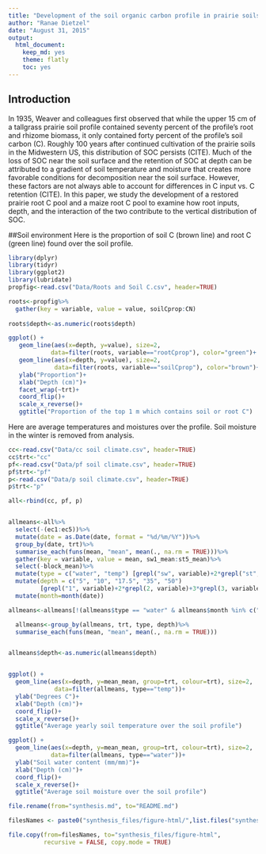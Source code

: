 ```yaml
---
title: "Development of the soil organic carbon profile in prairie soils"
author: "Ranae Dietzel"
date: "August 31, 2015"
output: 
  html_document: 
    keep_md: yes
    theme: flatly
    toc: yes
---
```


## Introduction
In 1935, Weaver and colleagues first observed that while the upper 15 cm of a tallgrass prairie soil profile contained seventy percent of the profile’s root and rhizome biomass, it only contained forty percent of the profile’s soil carbon (C).  Roughly 100 years after continued cultivation of the prairie soils in the Midwestern US, this distribution of SOC persists (CITE).  Much of the loss of SOC near the soil surface and the retention of SOC at depth can be attributed to a gradient of soil temperature and moisture that creates more favorable conditions for decomposition near the soil surface.  However, these factors are not always able to account for differences in C input vs. C retention (CITE).  In this paper, we study the development of a restored prairie root C pool and a maize root C pool to examine how root inputs, depth, and the interaction of the two contribute to the vertical distribution of SOC.   

##Soil environment
Here is the proportion of soil C (brown line) and root C (green line) found over the soil profile.

```r
library(dplyr)
library(tidyr)
library(ggplot2)
library(lubridate)
propfig<-read.csv("Data/Roots and Soil C.csv", header=TRUE)

roots<-propfig%>%
  gather(key = variable, value = value, soilCprop:CN)
  
roots$depth<-as.numeric(roots$depth)

ggplot() +
   geom_line(aes(x=depth, y=value), size=2, 
            data=filter(roots, variable=="rootCprop"), color="green")+
   geom_line(aes(x=depth, y=value), size=2, 
             data=filter(roots, variable=="soilCprop"), color="brown")+
   ylab("Proportion")+
   xlab("Depth (cm)")+
   facet_wrap(~trt)+
   coord_flip()+
   scale_x_reverse()+
   ggtitle("Proportion of the top 1 m which contains soil or root C")

```

Here are average temperatures and moistures over the profile. Soil moisture in the winter is removed from analysis.
```r
cc<-read.csv("Data/cc soil climate.csv", header=TRUE)
cc$trt<-"cc"
pf<-read.csv("Data/pf soil climate.csv", header=TRUE)
pf$trt<-"pf"
p<-read.csv("Data/p soil climate.csv", header=TRUE)
p$trt<-"p"

all<-rbind(cc, pf, p)


allmeans<-all%>%
  select(-(ec1:ec5))%>%
  mutate(date = as.Date(date, format = "%d/%m/%Y"))%>%
  group_by(date, trt)%>%
  summarise_each(funs(mean, "mean", mean(., na.rm = TRUE)))%>%
  gather(key = variable, value = mean, sw1_mean:st5_mean)%>%
  select(-block_mean)%>%
  mutate(type = c("water", "temp") [grepl("sw", variable)+2*grepl("st", variable)])%>%
  mutate(depth = c("5", "10", "17.5", "35", "50") 
         [grepl("1", variable)+2*grepl(2, variable)+3*grepl(3, variable)+4*grepl(4, variable)+5*grepl(5, variable)])%>%
  mutate(month=month(date))

allmeans<-allmeans[!(allmeans$type == "water" & allmeans$month %in% c("1", "2", "3", "12")),]

  allmeans<-group_by(allmeans, trt, type, depth)%>%
  summarise_each(funs(mean, "mean", mean(., na.rm = TRUE)))


allmeans$depth<-as.numeric(allmeans$depth)


ggplot() +
  geom_line(aes(x=depth, y=mean_mean, group=trt, colour=trt), size=2, 
             data=filter(allmeans, type=="temp"))+
  ylab("Degrees C")+
  xlab("Depth (cm)")+
  coord_flip()+
  scale_x_reverse()+
  ggtitle("Average yearly soil temperature over the soil profile")
```

```r
ggplot() +
  geom_line(aes(x=depth, y=mean_mean, group=trt, colour=trt), size=2, 
            data=filter(allmeans, type=="water"))+
  ylab("Soil water content (mm/mm)")+
  xlab("Depth (cm)")+
  coord_flip()+
  scale_x_reverse()+
  ggtitle("Average soil moisture over the soil profile")
```


```r

file.rename(from="synthesis.md", to="README.md")

filesNames <- paste0("synthesis_files/figure-html/",list.files("synthesis_files/figure-html"))

file.copy(from=filesNames, to="synthesis_files/figure-html",
          recursive = FALSE, copy.mode = TRUE)

```